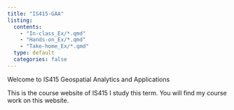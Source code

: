 ```yaml
---
title: "IS415-GAA"
listing:
  contents: 
    - "In-class_Ex/*.qmd"
    - "Hands-on_Ex/*.qmd"
    - "Take-home_Ex/*.qmd"
  type: default
  categories: false
---
```



Welcome to IS415 Geospatial Analytics and Applications

This is the course website of IS415 I study this term. You will find my course work on this website.
